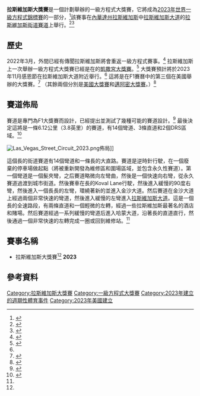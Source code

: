 {{confused|凱撒宮大獎賽}}
{{Infobox F1 race
| name = 拉斯維加斯大獎賽<ref name="official name"/>
| flag = Flag of United States.svg
| circuit = [[拉斯維加斯街道賽道|拉斯維加斯街道賽道]]<ref name="circuit"/>
| image =Las Vegas Street Circuit 2023.png
| image_size =
| laps = 50
| circuit_length_km = 6.12
| circuit_length_mi = 3.8
| race_length_km = 306
| race_length_mi = 190
| times_held =
| first_held = [[2023年拉斯維加斯大獎賽|2023年]] (計劃)
| last_held =
| most_wins_driver =
| most_wins_constructor =
<!-- Current season information -->
| current_year =
| pole_driver =
| pole_team =
| pole_time =
| winner =
| winning_team =
| winning_time =
| second =
| second_team =
| second_time =
| third =
| third_team =
| third_time =
| fastest_lap_driver =
| fastest_lap_team =
| fastest_lap =
}}
'''拉斯維加斯大獎賽'''是一個計劃舉辦的一級方程式大獎賽，它將成為[[2023年世界一級方程式錦標賽|2023年世界一級方程式錦標賽]]的一部分，<ref name="official name">{{Cite web |title=Las Vegas to host Formula 1 night race from 2023 |url=https://www.formula1.com/en/latest/article.breaking-las-vegas-to-host-formula-1-night-race-from-2023.69O9nKLwKraqAhR5rr8TQg.html |access-date=2022-03-31 |website=Formula 1® |language=en |archive-date=2022-03-31 |archive-url=https://web.archive.org/web/20220331024136/https://www.formula1.com/en/latest/article.breaking-las-vegas-to-host-formula-1-night-race-from-2023.69O9nKLwKraqAhR5rr8TQg.html }}</ref>該賽事在[[內華達州|內華達州]][[拉斯維加斯|拉斯維加斯]]中[[拉斯維加斯大道|拉斯維加斯大道]]的[[拉斯維加斯街道賽道|拉斯維加斯街道賽道]]上舉行。<ref name=":0">{{Cite web |title=LAS VEGAS GRAND PRIX: Everything you need to know about F1’s newest race |url=https://www.formula1.com/en/latest/article.las-vegas-grand-prix-everything-you-need-to-know-about-f1s-newest-race.7HD0mpbF6pjSFsNatKZTwH.html |access-date=2022-03-31 |website=Formula 1® |language=en |archive-date=2022-06-03 |archive-url=https://web.archive.org/web/20220603092556/https://www.formula1.com/en/latest/article.las-vegas-grand-prix-everything-you-need-to-know-about-f1s-newest-race.7HD0mpbF6pjSFsNatKZTwH.html }}</ref><ref>{{Cite web |title=Las Vegas Grand Prix confirmed for Formula 1 calendar in 2023 |url=https://www.cnbc.com/2022/03/31/las-vegas-grand-prix-confirmed-for-formula-1-calendar-in-2023.html |access-date=2022-03-31 |website=www.cnbc.com |language=en |archive-date=2022-04-08 |archive-url=https://web.archive.org/web/20220408015245/https://www.cnbc.com/2022/03/31/las-vegas-grand-prix-confirmed-for-formula-1-calendar-in-2023.html }}</ref> 

== 歷史 ==
2022年3月，外間已經有傳聞拉斯維加斯將會重返一級方程式賽事。<ref>{{Cite web |date=2022-03-24 |title=Formula 1 Coming to Las Vegas |url=https://frontofficesports.com/formula-1-coming-to-las-vegas/ |access-date=2022-03-31 |website=Front Office Sports |language=en-US |archive-date=2022-04-22 |archive-url=https://web.archive.org/web/20220422075647/https://frontofficesports.com/formula-1-coming-to-las-vegas/ }}</ref> 拉斯維加斯上一次舉辦一級方程式大獎賽已經是在{{F1|1982}}的[[凱撒宮大獎賽|凱撒宮大獎賽]]。<ref>{{Cite web |title=F1 to return to Las Vegas with Saturday night race in 2023 |url=https://www.autosport.com/f1/news/f1-to-return-to-las-vegas-with-saturday-night-race-in-2023/9462604/ |access-date=2022-03-31 |website=www.autosport.com |language=en |archive-date=2022-05-24 |archive-url=https://web.archive.org/web/20220524143913/https://www.autosport.com/f1/news/f1-to-return-to-las-vegas-with-saturday-night-race-in-2023/9462604/ }}</ref> 大獎賽預計將於2023年11月感恩節在拉斯維加斯大道附近舉行。<ref name=":0" /> 這將是在F1賽曆中的第三個在美國舉辦的大獎賽。<ref>{{Cite web |title=Las Vegas to become third American F1 grand prix venue in 2023 |url=https://www.theguardian.com/sport/2022/mar/31/las-vegas-to-become-third-american-f1-grand-prix-venue-in-2023 |access-date=2022-03-31 |website=www.theguardian.com |language=en |archive-date=2022-06-24 |archive-url=https://web.archive.org/web/20220624042135/https://www.theguardian.com/sport/2022/mar/31/las-vegas-to-become-third-american-f1-grand-prix-venue-in-2023 }}</ref> （其餘兩個分別是[[美國大獎賽|美國大獎賽]]和[[邁阿密大獎賽|邁阿密大獎賽]]。）<ref>{{Cite web |title=Formula 1: Las Vegas to host grand prix from 2023 - third yearly race in United States |url=https://www.bbc.com/sport/formula1/60932994 |access-date=2022-03-31 |website=www.bbc.com |language=en |archive-date=2022-06-24 |archive-url=https://web.archive.org/web/20220624115733/https://www.bbc.com/sport/formula1/60932994 }}</ref> 

==賽道佈局==
賽道是專門為F1大獎賽而設計，已經提出並測試了幾種可能的賽道設計。<ref>{{Cite web |title=F1 ANNOUNCES SATURDAY NIGHT LAS VEGAS GRAND PRIX FOR 2023 |url=https://the-race.com/formula-1/f1-announces-saturday-night-las-vegas-grand-prix-for-2023/ |access-date=2022-03-31 |website=the-race.com |language=en |archive-date=2022-06-05 |archive-url=https://web.archive.org/web/20220605135812/https://the-race.com/formula-1/f1-announces-saturday-night-las-vegas-grand-prix-for-2023/ }}</ref> 最後決定這將是一條6.12公里（3.8英里）的賽道，有14個彎道、3條直道和2個DRS區域。<ref name="circuit">{{Cite web |title=LAS VEGAS GRAND PRIX TRACK LAYOUT: Check out the Las Vegas Grand Prix circuit’s layout |url=https://www.formula1.com/en/latest/article.revealed-check-out-the-las-vegas-grand-prix-circuits-layout.1xBOUUuDJDtqX4ukNvnHcK.html |access-date=2022-03-31 |website=Formula 1® |language=en |archive-date=2022-06-14 |archive-url=https://web.archive.org/web/20220614005132/https://www.formula1.com/en/latest/article.revealed-check-out-the-las-vegas-grand-prix-circuits-layout.1xBOUUuDJDtqX4ukNvnHcK.html }}</ref>

[[File:Las_Vegas_Street_Circuit_2023.png|thumb]]佈局]]

這個長{{Convert|6.120|km}}的街道賽道有14個彎道和一條長{{Convert|1.920|km}}的大直路。賽道是逆時針行駛，在一個廢棄的停車場做起點（將被重新開發為維修區和圍場區域，並包含永久性賽道）。第一個彎道是一個髮夾彎，之后賽道略微向左彎曲，然後是一個快速向右彎，從永久賽道過渡到城市街道。然後賽車在長{{Convert|800|m|mi}}的Koval Lane行駛，然後進入緩慢的90度右彎，然後進入一個長長的左彎，環繞著新的{{le|MSG球體競技場|MSG Sphere at The Venetian}}並進入金沙大道。然后賽道在金沙大道上經過兩個非常快速的彎道，然後進入緩慢的左彎進入[[拉斯維加斯大道|拉斯維加斯大道]]。這是一個長{{Convert|1.920|km}}的全速路段，有兩條直道和一個輕微的左轉，經過一些拉斯維加斯最著名的酒店和賭場。然后賽道經過一系列緩慢的彎道后進入哈蒙大道，沿著長{{Convert|800|m|mi}}的直道直行，然後通過一個非常快速的左轉完成一圈或回到維修站。<ref name="circuit"/>

== 賽事名稱 ==
*拉斯維加斯大獎賽<ref name="official name"/> '''2023'''

== 參考資料 ==
<references />

{{Formula One races}}

[[Category:拉斯維加斯大獎賽|Category:拉斯維加斯大獎賽]]
[[Category:一級方程式大獎賽|Category:一級方程式大獎賽]]
[[Category:2023年建立的週期性體育事件|Category:2023年建立的週期性體育事件]]
[[Category:2023年美國建立|Category:2023年美國建立]]